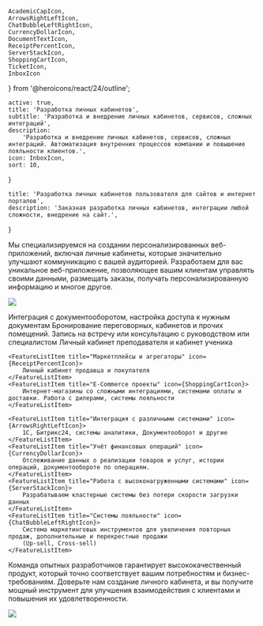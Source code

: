     AcademicCapIcon,
    ArrowsRightLeftIcon,
    ChatBubbleLeftRightIcon,
    CurrencyDollarIcon,
    DocumentTextIcon,
    ReceiptPercentIcon,
    ServerStackIcon,
    ShoppingCartIcon,
    TicketIcon,
    InboxIcon
} from '@heroicons/react/24/outline';

    active: true,
    title: 'Разработка личных кабинетов',
    subtitle: 'Разработка и внедрение личных кабинетов, сервисов, сложных интеграций',
    description:
        'Разработка и внедрение личных кабинетов, сервисов, сложных интеграций. Автоматизация внутренних процессов компании и повышение лояльности клиентов.',
    icon: InboxIcon,
    sort: 10,
}

    title: 'Разработка личных кабинетов пользователя для сайтов и интернет порталов',
    description: 'Заказная разработка личных кабинетов, интеграции любой сложности, внедрение на сайт.',
}

Мы специализируемся на создании персонализированных веб-приложений, включая личные кабинеты, которые значительно улучшают коммуникацию с вашей аудиторией.
Разработаем для вас уникальное веб-приложение, позволяющее вашим клиентам управлять своими данными, размещать заказы, получать
персонализированную информацию и многое другое.

![](./account.jpg)

<FeaturesList title="ВОЗМОЖНОСТИ ЛИЧНЫХ КАБИНЕТОВ">
    <FeatureListItem title="Хранение и структурирование документов" icon={DocumentTextIcon}>
        Интеграция с документооборотом, настройка доступа к нужным документам
    </FeatureListItem>
    <FeatureListItem title="Системы бронирования" icon={TicketIcon}>
        Бронирование переговорных, кабинетов и прочих помещений. Запись на встречу или консультацию с руководством или
        специалистом
    </FeatureListItem>
    <FeatureListItem title="Образовательные онлайн-платформы и сервисы" icon={AcademicCapIcon}>
        Личный кабинет преподавателя и кабинет ученика
    </FeatureListItem>

    <FeatureListItem title="Маркетплейсы и агрегаторы" icon={ReceiptPercentIcon}>
        Личный кабинет продавца и покупателя
    </FeatureListItem>
    <FeatureListItem title="E-Commerce проекты" icon={ShoppingCartIcon}>
        Интернет-магазины со сложными интеграциями, системами оплаты и доставки. Работа с дилерами, системы лояльности
    </FeatureListItem>

    <FeatureListItem title="Интеграция с различными системами" icon={ArrowsRightLeftIcon}>
        1С, Битрикс24, системы аналитики, Документооборот и другие
    </FeatureListItem>
    <FeatureListItem title="Учёт финансовых операций" icon={CurrencyDollarIcon}>
        Отслеживание данных о реализации товаров и услуг, истории операций, документообороте по операциям.
    </FeatureListItem>
    <FeatureListItem title="Работа с высоконагруженными системами" icon={ServerStackIcon}>
        Разрабатываем кластерные системы без потери скорости загрузки данных
    </FeatureListItem>
    <FeatureListItem title="Системы лояльности" icon={ChatBubbleLeftRightIcon}>
        Система маркетинговых инструментов для увеличения повторных продаж, дополнительные и перекрестные продажи
        (Up-sell, Cross-sell)
    </FeatureListItem>

</FeaturesList>

Команда опытных разработчиков гарантирует высококачественный продукт, который точно соответствует вашим потребностям и бизнес-требованиям.
Доверьте нам создание личного кабинета, и вы получите мощный инструмент для улучшения взаимодействия с клиентами и повышения их удовлетворенности.

<Principles/>

![](./pilot.jpg)



